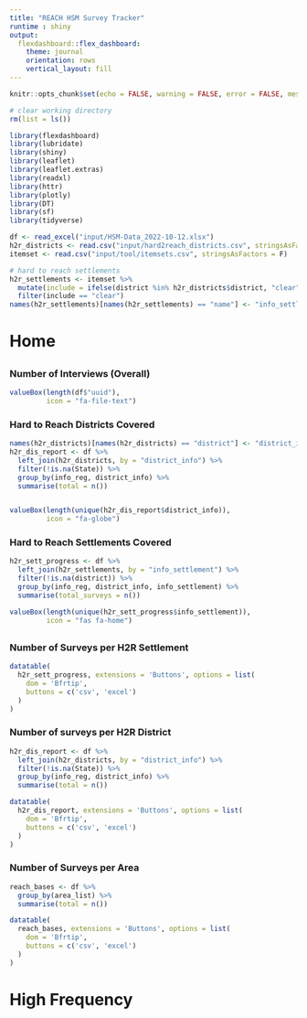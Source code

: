 ```yaml
---
title: "REACH HSM Survey Tracker"
runtime : shiny
output: 
  flexdashboard::flex_dashboard:
    theme: journal
    orientation: rows
    vertical_layout: fill
---
```


```r
knitr::opts_chunk$set(echo = FALSE, warning = FALSE, error = FALSE, message = FALSE)
```

```r
# clear working directory
rm(list = ls())

library(flexdashboard)
library(lubridate)
library(shiny)
library(leaflet)
library(leaflet.extras)
library(readxl)
library(httr)
library(plotly)
library(DT)
library(sf)
library(tidyverse)
```

```r
df <- read_excel("input/HSM-Data_2022-10-12.xlsx")
h2r_districts <- read.csv("input/hard2reach_districts.csv", stringsAsFactors = F)
itemset <- read.csv("input/tool/itemsets.csv", stringsAsFactors = F)

# hard to reach settlements
h2r_settlements <- itemset %>% 
  mutate(include = ifelse(district %in% h2r_districts$district, "clear", "drop")) %>% 
  filter(include == "clear")
names(h2r_settlements)[names(h2r_settlements) == "name"] <- "info_settlement"

```

# Home

##

### Number of Interviews (Overall)

```r
valueBox(length(df$"uuid"),
         icon = "fa-file-text")
```

### Hard to Reach Districts Covered

```r
names(h2r_districts)[names(h2r_districts) == "district"] <- "district_info"
h2r_dis_report <- df %>% 
  left_join(h2r_districts, by = "district_info") %>% 
  filter(!is.na(State)) %>% 
  group_by(info_reg, district_info) %>% 
  summarise(total = n())


valueBox(length(unique(h2r_dis_report$district_info)),
         icon = "fa-globe")
```

### Hard to Reach Settlements Covered

```r
h2r_sett_progress <- df %>% 
  left_join(h2r_settlements, by = "info_settlement") %>% 
  filter(!is.na(district)) %>% 
  group_by(info_reg, district_info, info_settlement) %>% 
  summarise(total_surveys = n())

valueBox(length(unique(h2r_sett_progress$info_settlement)),
         icon = "fas fa-home")
```


## {.tabset}

### Number of Surveys per H2R Settlement

```r
datatable(
  h2r_sett_progress, extensions = 'Buttons', options = list(
    dom = 'Bfrtip',
    buttons = c('csv', 'excel')
  )
)
```


### Number of surveys per H2R District

```r
h2r_dis_report <- df %>% 
  left_join(h2r_districts, by = "district_info") %>% 
  filter(!is.na(State)) %>% 
  group_by(info_reg, district_info) %>% 
  summarise(total = n())

datatable(
  h2r_dis_report, extensions = 'Buttons', options = list(
    dom = 'Bfrtip',
    buttons = c('csv', 'excel')
  )
)

```

### Number of Surveys per Area

```r
reach_bases <- df %>% 
  group_by(area_list) %>% 
  summarise(total = n())

datatable(
  reach_bases, extensions = 'Buttons', options = list(
    dom = 'Bfrtip',
    buttons = c('csv', 'excel')
  )
)

```


# High Frequency

```r


```



